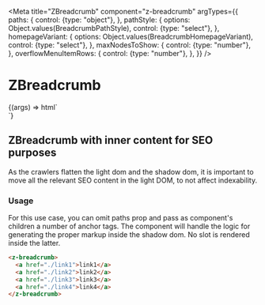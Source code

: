 
<Meta
  title="ZBreadcrumb"
  component="z-breadcrumb"
  argTypes={{
    paths: {
      control: {type: "object"},
    },
    pathStyle: {
      options: Object.values(BreadcrumbPathStyle),
      control: {type: "select"},
    },
    homepageVariant: {
      options: Object.values(BreadcrumbHomepageVariant),
      control: {type: "select"},
    },
    maxNodesToShow: {
      control: {type: "number"},
    },
    overflowMenuItemRows: {
      control: {type: "number"},
    },
  }}
/>

# ZBreadcrumb

<Canvas>
  <Story
    name="Breadcrumb"
    args={{
      pathStyle: BreadcrumbPathStyle.SEMIBOLD,
      paths: [
        {name: "Path 1", path: "https://www.zanichelli.it"},
        {name: "Path 2", path: "/path2"},
        {name: "Path 3", path: "/path3"},
        {name: "Path 4", path: "/path4"},
        {name: "Path 5", path: "/path5"},
        {name: "Path 6", path: "/path6"},
      ],
      homepageVariant: BreadcrumbHomepageVariant.ICON,
      maxNodesToShow: 5,
    }}
  >
    {(args) => html`<div class="container">
      <z-breadcrumb
        path-style=${args.pathStyle}
        paths=${JSON.stringify(args.paths)}
        homepage-variant=${args.homepageVariant}
        max-nodes-to-show=${args.maxNodesToShow}
        overflow-menu-item-rows=${args.overflowMenuItemRows}
      ></z-breadcrumb>
    </div>`}
  </Story>
</Canvas>

<ArgsTable of="z-breadcrumb" />

## ZBreadcrumb with inner content for SEO purposes

As the crawlers flatten the light dom and the shadow dom, it is important to move all the relevant SEO content in the light DOM, to not affect indexability.

### Usage

For this use case, you can omit paths prop and pass as component's children a number of anchor tags.
The component will handle the logic for generating the proper markup inside the shadow dom.
No slot is rendered inside the latter.

```html
<z-breadcrumb>
  <a href="./link1">link1</a>
  <a href="./link2">link2</a>
  <a href="./link3">link3</a>
  <a href="./link4">link4</a>
</z-breadcrumb>
```
